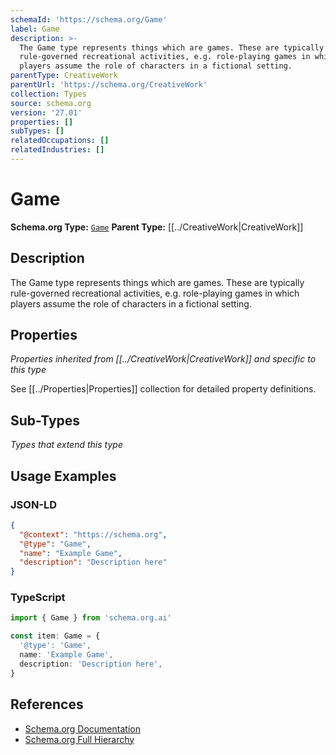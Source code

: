 ```yaml
---
schemaId: 'https://schema.org/Game'
label: Game
description: >-
  The Game type represents things which are games. These are typically
  rule-governed recreational activities, e.g. role-playing games in which
  players assume the role of characters in a fictional setting.
parentType: CreativeWork
parentUrl: 'https://schema.org/CreativeWork'
collection: Types
source: schema.org
version: '27.01'
properties: []
subTypes: []
relatedOccupations: []
relatedIndustries: []
---
```

# Game

**Schema.org Type:** [`Game`](https://schema.org/Game)
**Parent Type:** [[../CreativeWork|CreativeWork]]

## Description

The Game type represents things which are games. These are typically rule-governed recreational activities, e.g. role-playing games in which players assume the role of characters in a fictional setting.

## Properties

*Properties inherited from [[../CreativeWork|CreativeWork]] and specific to this type*

See [[../Properties|Properties]] collection for detailed property definitions.

## Sub-Types

*Types that extend this type*

## Usage Examples

### JSON-LD

```json
{
  "@context": "https://schema.org",
  "@type": "Game",
  "name": "Example Game",
  "description": "Description here"
}
```

### TypeScript

```typescript
import { Game } from 'schema.org.ai'

const item: Game = {
  '@type': 'Game',
  name: 'Example Game',
  description: 'Description here',
}
```

## References

- [Schema.org Documentation](https://schema.org/Game)
- [Schema.org Full Hierarchy](https://schema.org/docs/full.html)
